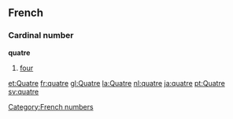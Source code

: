 ==French==
===Cardinal number===
'''quatre'''
#[[four]]

[[et:Quatre]]
[[fr:quatre]]
[[gl:Quatre]]
[[la:Quatre]]
[[nl:quatre]]
[[ja:quatre]]
[[pt:Quatre]]
[[sv:quatre]]
[[Category:French numbers]]